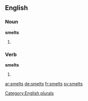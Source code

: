 
==English==

===Noun===
'''smelts'''

# {{plural of |[[smelt]]}}

===Verb===
'''smelts'''

# {{third-person singular of|smelt}}

[[Category:English plurals]]

[[ar:smelts]]
[[de:smelts]]
[[fr:smelts]]
[[sv:smelts]]